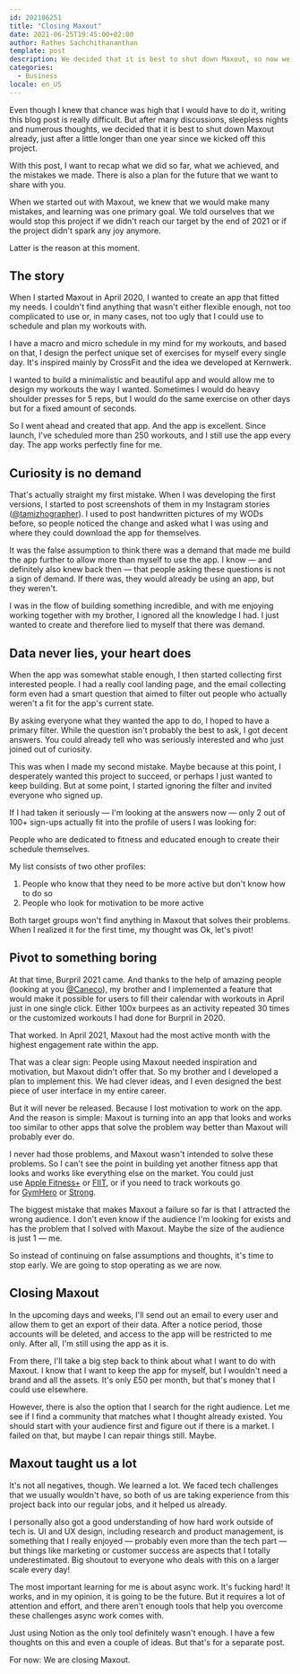 ```yaml
---
id: 202106251
title: "Closing Maxout"
date: 2021-06-25T19:45:00+02:00
author: Rathes Sachchithananthan
template: post
description: We decided that it is best to shut down Maxout, so now we recap what we did so far, what we achieved, and the mistakes we made.
categories:
  - Business
locale: en_US
---
```


Even though I knew that chance was high that I would have to do it, writing this blog post is really difficult. But after many discussions, sleepless nights and numerous thoughts, we decided that it is best to shut down Maxout already, just after a little longer than one year since we kicked off this project.

With this post, I want to recap what we did so far, what we achieved, and the mistakes we made. There is also a plan for the future that we want to share with you.

When we started out with Maxout, we knew that we would make many mistakes, and learning was one primary goal. We told ourselves that we would stop this project if we didn't reach our target by the end of 2021 or if the project didn't spark any joy anymore.

Latter is the reason at this moment.

## The story

When I started Maxout in April 2020, I wanted to create an app that fitted my needs. I couldn't find anything that wasn't either flexible enough, not too complicated to use or, in many cases, not too ugly that I could use to schedule and plan my workouts with.

I have a macro and micro schedule in my mind for my workouts, and based on that, I design the perfect unique set of exercises for myself every single day. It's inspired mainly by CrossFit and the idea we developed at Kernwerk.

I wanted to build a minimalistic and beautiful app and would allow me to design my workouts the way I wanted. Sometimes I would do heavy shoulder presses for 5 reps, but I would do the same exercise on other days but for a fixed amount of seconds.

So I went ahead and created that app. And the app is excellent. Since launch, I've scheduled more than 250 workouts, and I still use the app every day. The app works perfectly fine for me.

## Curiosity is no demand

That's actually straight my first mistake. When I was developing the first versions, I started to post screenshots of them in my Instagram stories ([@tamizhographer](https://www.instagram.com/tamizhographer/)). I used to post handwritten pictures of my WODs before, so people noticed the change and asked what I was using and where they could download the app for themselves.

It was the false assumption to think there was a demand that made me build the app further to allow more than myself to use the app. I know — and definitely also knew back then — that people asking these questions is not a sign of demand. If there was, they would already be using an app, but they weren't.

I was in the flow of building something incredible, and with me enjoying working together with my brother, I ignored all the knowledge I had. I just wanted to create and therefore lied to myself that there was demand.

## Data never lies, your heart does

When the app was somewhat stable enough, I then started collecting first interested people. I had a really cool landing page, and the email collecting form even had a smart question that aimed to filter out people who actually weren't a fit for the app's current state.

By asking everyone what they wanted the app to do, I hoped to have a primary filter. While the question isn't probably the best to ask, I got decent answers. You could already tell who was seriously interested and who just joined out of curiosity.

This was when I made my second mistake. Maybe because at this point, I desperately wanted this project to succeed, or perhaps I just wanted to keep building. But at some point, I started ignoring the filter and invited everyone who signed up.

If I had taken it seriously — I'm looking at the answers now — only 2 out of 100+ sign-ups actually fit into the profile of users I was looking for:

People who are dedicated to fitness and educated enough to create their schedule themselves.

My list consists of two other profiles:

1. People who know that they need to be more active but don't know how to do so
2. People who look for motivation to be more active

Both target groups won't find anything in Maxout that solves their problems. When I realized it for the first time, my thought was Ok, let's pivot!

## Pivot to something boring

At that time, Burpril 2021 came. And thanks to the help of amazing people (looking at you [@Caneco](https://twitter.com/Caneco)), my brother and I implemented a feature that would make it possible for users to fill their calendar with workouts in April just in one single click. Either 100x burpees as an activity repeated 30 times or the customized workouts I had done for Burpril in 2020.

That worked. In April 2021, Maxout had the most active month with the highest engagement rate within the app.

That was a clear sign: People using Maxout needed inspiration and motivation, but Maxout didn't offer that. So my brother and I developed a plan to implement this. We had clever ideas, and I even designed the best piece of user interface in my entire career.

But it will never be released. Because I lost motivation to work on the app. And the reason is simple: Maxout is turning into an app that looks and works too similar to other apps that solve the problem way better than Maxout will probably ever do.

I never had those problems, and Maxout wasn't intended to solve these problems. So I can't see the point in building yet another fitness app that looks and works like everything else on the market. You could just use [Apple Fitness+](https://www.apple.com/uk/apple-fitness-plus/) or [FIIT](https://fiit.tv/), or if you need to track workouts go for [GymHero](https://gymhero.me/) or [Strong](https://www.strong.app/).

The biggest mistake that makes Maxout a failure so far is that I attracted the wrong audience. I don't even know if the audience I'm looking for exists and has the problem that I solved with Maxout. Maybe the size of the audience is just 1 — me.

So instead of continuing on false assumptions and thoughts, it's time to stop early. We are going to stop operating as we are now.

## Closing Maxout

In the upcoming days and weeks, I'll send out an email to every user and allow them to get an export of their data. After a notice period, those accounts will be deleted, and access to the app will be restricted to me only. After all, I'm still using the app as it is.

From there, I'll take a big step back to think about what I want to do with Maxout. I know that I want to keep the app for myself, but I wouldn't need a brand and all the assets. It's only £50 per month, but that's money that I could use elsewhere.

However, there is also the option that I search for the right audience. Let me see if I find a community that matches what I thought already existed. You should start with your audience first and figure out if there is a market. I failed on that, but maybe I can repair things still. Maybe.

## Maxout taught us a lot

It's not all negatives, though. We learned a lot. We faced tech challenges that we usually wouldn't have, so both of us are taking experience from this project back into our regular jobs, and it helped us already.

I personally also got a good understanding of how hard work outside of tech is. UI and UX design, including research and product management, is something that I really enjoyed — probably even more than the tech part — but things like marketing or customer success are aspects that I totally underestimated. Big shoutout to everyone who deals with this on a larger scale every day!

The most important learning for me is about async work. It's fucking hard! It works, and in my opinion, it is going to be the future. But it requires a lot of attention and effort, and there aren't enough tools that help you overcome these challenges async work comes with.

Just using Notion as the only tool definitely wasn't enough. I have a few thoughts on this and even a couple of ideas. But that's for a separate post.

For now: We are closing Maxout.
